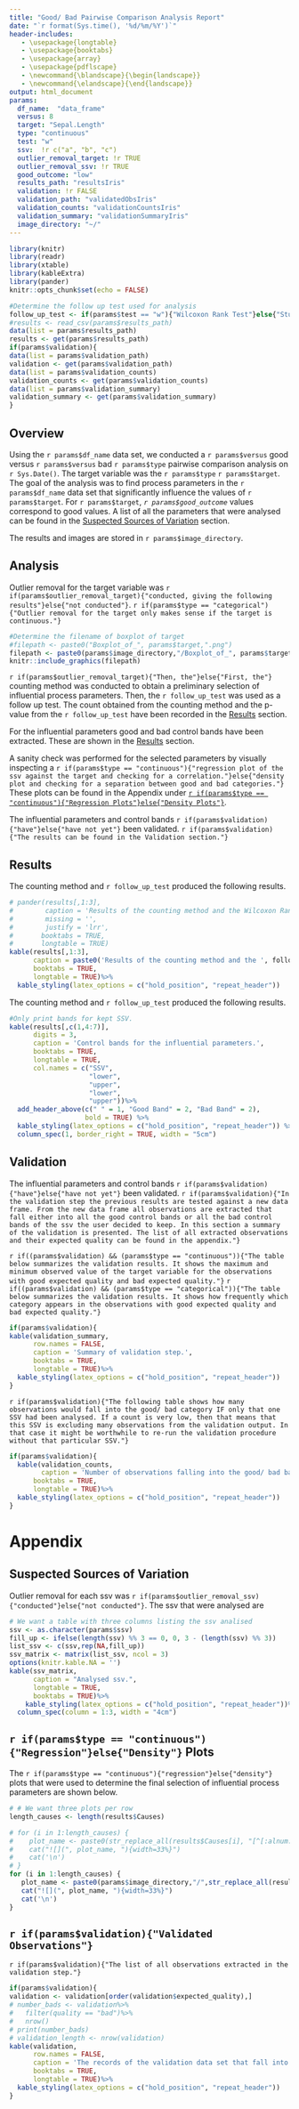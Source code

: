 ```yaml
---
title: "Good/ Bad Pairwise Comparison Analysis Report"
date: "`r format(Sys.time(), '%d/%m/%Y')`"
header-includes:
   - \usepackage{longtable}
   - \usepackage{booktabs}
   - \usepackage{array}
   - \usepackage{pdflscape}
   - \newcommand{\blandscape}{\begin{landscape}}
   - \newcommand{\elandscape}{\end{landscape}}
output: html_document
params:
  df_name:  "data_frame"
  versus: 8
  target: "Sepal.Length"
  type: "continuous"
  test: "w"
  ssv:  !r c("a", "b", "c")
  outlier_removal_target: !r TRUE
  outlier_removal_ssv: !r TRUE
  good_outcome: "low"
  results_path: "resultsIris"
  validation: !r FALSE
  validation_path: "validatedObsIris"
  validation_counts: "validationCountsIris"
  validation_summary: "validationSummaryIris"
  image_directory: "~/"
---
```


```r
library(knitr)
library(readr)
library(xtable)
library(kableExtra)
library(pander)
knitr::opts_chunk$set(echo = FALSE)
```

```r

#Determine the follow up test used for analysis
follow_up_test <- if(params$test == "w"){"Wilcoxon Rank Test"}else{"Student's t-test"}
#results <- read_csv(params$results_path)
data(list = params$results_path)
results <- get(params$results_path)
if(params$validation){
data(list = params$validation_path)
validation <- get(params$validation_path)
data(list = params$validation_counts)
validation_counts <- get(params$validation_counts)
data(list = params$validation_summary)
validation_summary <- get(params$validation_summary)
}
```

## Overview

Using the `r params$df_name` data set, we conducted a `r params$versus` good versus `r params$versus` bad `r params$type` pairwise comparison analysis on `r Sys.Date()`. The target variable was the `r params$type` `r params$target`. The goal of the analysis was to find process parameters in the `r params$df_name` data set that significantly influence the values of `r params$target`.
For `r params$target`, *`r params$good_outcome`* values correspond to good values. A list of all the parameters that were analysed can be found in the [Suspected Sources of Variation] section.

The results and images are stored in `r params$image_directory`.

## Analysis

Outlier removal for the target variable was `r if(params$outlier_removal_target){"conducted, giving the following results"}else{"not conducted"}`. `r if(params$type == "categorical"){"Outlier removal for the target only makes sense if the target is continuous."}`

```r
#Determine the filename of boxplot of target
#filepath <- paste0("Boxplot_of_", params$target,".png")
filepath <- paste0(params$image_directory,"/Boxplot_of_", params$target,".png")
knitr::include_graphics(filepath)
```

`r if(params$outlier_removal_target){"Then, the"}else{"First, the"}` counting method was conducted to obtain a preliminary selection of influential process parameters. Then, the `r follow_up_test` was used as a follow up test. The count obtained from the counting method and the p-value from the `r follow_up_test` have been recorded in the [Results] section.

For the influential parameters good and bad control bands have been extracted. These are shown in the [Results] section.

A sanity check was performed for the selected parameters by visually inspecting a `r if(params$type == "continuous"){"regression plot of the ssv against the target and checking for a correlation."}else{"density plot and checking for a separation between good and bad categories."}` These plots can be found in the Appendix under [`r if(params$type == "continuous"){"Regression Plots"}else{"Density Plots"}`](#sanityCheck).

The influential parameters and control bands `r if(params$validation){"have"}else{"have not yet"}` been validated. `r if(params$validation){"The results can be found in the Validation section."}`

## Results


The counting method and `r follow_up_test` produced the following results.

```r
# pander(results[,1:3],
#        caption = 'Results of the counting method and the Wilcoxon Rank Test.',
#        missing = '',
#        justify = 'lrr',
#       booktabs = TRUE,
#       longtable = TRUE)
kable(results[,1:3],
      caption = paste0('Results of the counting method and the ', follow_up_test, "."),
      booktabs = TRUE,
      longtable = TRUE)%>%
  kable_styling(latex_options = c("hold_position", "repeat_header"))
```


\blandscape

The counting method and `r follow_up_test` produced the following results.

```r
#Only print bands for kept SSV.
kable(results[,c(1,4:7)],
      digits = 3,
      caption = 'Control bands for the influential parameters.',
      booktabs = TRUE,
      longtable = TRUE,
      col.names = c("SSV",
                    "lower",
                    "upper",
                    "lower",
                    "upper"))%>%
  add_header_above(c(" " = 1, "Good Band" = 2, "Bad Band" = 2),
                   bold = TRUE) %>%
  kable_styling(latex_options = c("hold_position", "repeat_header")) %>%
  column_spec(1, border_right = TRUE, width = "5cm")
```
\elandscape

\newpage

## Validation

The influential parameters and control bands `r if(params$validation){"have"}else{"have not yet"}` been validated. `r if(params$validation){"In the validation step the previous results are tested against a new data frame. From the new data frame all observations are extracted that fall either into all the good control bands or all the bad control bands of the ssv the user decided to keep. In this section a summary of the validation is presented. The list of all extracted observations and their expected quality can be found in the appendix."}`

`r if((params$validation) && (params$type == "continuous")){"The table below summarizes the validation results. It shows the maximum and minimum observed value of the target variable for the observations with good expected quality and bad expected quality."}`
`r if((params$validation) && (params$type == "categorical")){"The table below summarizes the validation results. It shows how frequently which category appears in the observations with good expected quality and bad expected quality."}`

```r
if(params$validation){
kable(validation_summary,
      row.names = FALSE,
      caption = 'Summary of validation step.',
      booktabs = TRUE,
      longtable = TRUE)%>%
  kable_styling(latex_options = c("hold_position", "repeat_header"))
}
```


`r if(params$validation){"The following table shows how many observations would fall into the good/ bad category IF only that one SSV had been analysed. If a count is very low, then that means that this SSV is excluding many observations from the validation output. In that case it might be worthwhile to re-run the validation procedure without that particular SSV."}`

```r
if(params$validation){
  kable(validation_counts,
        caption = 'Number of observations falling into the good/ bad bands per SSV.',
      booktabs = TRUE,
      longtable = TRUE)%>%
  kable_styling(latex_options = c("hold_position", "repeat_header"))
}
```


# Appendix

## Suspected Sources of Variation

Outlier removal for each ssv was `r if(params$outlier_removal_ssv){"conducted"}else{"not conducted"}`. The ssv that were analysed are 
```r
# We want a table with three columns listing the ssv analised
ssv <- as.character(params$ssv)
fill_up <- ifelse(length(ssv) %% 3 == 0, 0, 3 - (length(ssv) %% 3))
list_ssv <- c(ssv,rep(NA,fill_up))
ssv_matrix <- matrix(list_ssv, ncol = 3)
options(knitr.kable.NA = '')
kable(ssv_matrix,
      caption = "Analysed ssv.",
      longtable = TRUE,
      booktabs = TRUE)%>%
    kable_styling(latex_options = c("hold_position", "repeat_header"))%>%
  column_spec(column = 1:3, width = "4cm")

```


## `r if(params$type == "continuous"){"Regression"}else{"Density"}` Plots {#sanityCheck}

The `r if(params$type == "continuous"){"regression"}else{"density"}` plots that were used to determine the final selection of influential process parameters are shown below.

```r
# # We want three plots per row
length_causes <- length(results$Causes)

# for (i in 1:length_causes) {
#    plot_name <- paste0(str_replace_all(results$Causes[i], "[^[:alnum:]]", ""), "_against_", params$target,".png")
#    cat("![](", plot_name, "){width=33%}")
#    cat('\n')
# }
for (i in 1:length_causes) {
   plot_name <- paste0(params$image_directory,"/",str_replace_all(results$Causes[i], "[^[:alnum:]]", ""), "_against_", params$target,".png")
   cat("![](", plot_name, "){width=33%}")
   cat('\n')
}

```


## `r if(params$validation){"Validated Observations"}`

`r if(params$validation){"The list of all observations extracted in the validation step."}`
```r
if(params$validation){
validation <- validation[order(validation$expected_quality),]
# number_bads <- validation%>%
#   filter(quality == "bad")%>%
#   nrow()
# print(number_bads)
# validation_length <- nrow(validation)
kable(validation,
      row.names = FALSE,
      caption = 'The records of the validation data set that fall into all the good control bands resp. bad control bands.',
      booktabs = TRUE,
      longtable = TRUE)%>%
  kable_styling(latex_options = c("hold_position", "repeat_header"))
}
```


